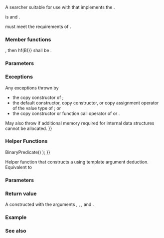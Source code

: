 {{cpp/experimental/title|boyer_moore_horspool_searcher|make_boyer_moore_horspool_searcher}}
{{cpp/experimental/lib_extensions/navbar}}

{{dcl begin}}
{{dcl header|experimental/functional}}
{{dcl|since=libfund_ts|1=
template&lt; class RandomIt1,
          class Hash = std::hash&lt;typename std::iterator_traits&lt;RandomIt1&gt;::value_type&gt;,
          class BinaryPredicate = std::equal_to&lt;&gt; &gt;
class boyer_moore_horspool_searcher;
}}
{{dcl end}}

A searcher suitable for use with {{ltt|cpp/experimental/search|std::experimental::search}} that implements the {{enwiki|Boyer%E2%80%93Moore%E2%80%93Horspool_algorithm|Boyer-Moore-Horspool string searching algorithm}}.

{{tt|boyer_moore_horspool_searcher}} is {{named req|CopyConstructible}} and {{named req|CopyAssignable}}.

{{tt|RandomIt1}} must meet the requirements of {{named req|RandomAccessIterator}}.

===Member functions===
{{member|{{small|std::experimental::boyer_moore_horspool_searcher::}}boyer_moore_horspool_searcher |2=
{{dcl begin}}
{{dcl|1=
boyer_moore_horspool_searcher( RandomIt1 pat_first,
                               RandomIt1 pat_last,
                               Hash hf = Hash(),
                               BinaryPredicate pred = BinaryPredicate() );
}}
{{dcl end}}
Constructs a {{tt|boyer_moore_horspool_searcher}} by storing copies of {{c|pat_first}}, {{c|pat_last}}, {{c|hf}}, and {{c|pred}}, setting up any necessary internal data structures. 

The value type of {{tt|RandomIt1}} must be {{named req|DefaultConstructible}}, {{named req|CopyConstructible}} and {{named req|CopyAssignable}}.

For any two values {{tt|A}} and {{tt|B}} of the type {{c|std::iterator_traits&lt;RandomIt1&gt;::value_type}}, if {{c|pred(A, B) {{==}} true}}, then {{c|hf(A) {{==}} hf(B)}} shall be {{c|true}}.

===Parameters===
{{par begin}}
{{par|pat_first, pat_last|a pair of iterators designating the string to be searched for}}
{{par|hf|a callable object used to hash the elements of the string}}
{{par|pred|a callable object used to determine equality}}
{{par end}}

===Exceptions===
Any exceptions thrown by 
* the copy constructor of {{tt|RandomIt1}};
* the default constructor, copy constructor, or copy assignment operator of the value type of {{tt|RandomIt1}}; or
* the copy constructor or function call operator of {{tt|BinaryPredicate}} or {{tt|Hash}}.
May also throw {{lc|std::bad_alloc}} if additional memory required for internal data structures cannot be allocated.
}}

{{member|{{small|std::experimental::boyer_moore_horspool_searcher::}}operator()|2=
{{dcl begin}}
{{dcl rev begin}}
{{dcl|until=c++17|
template&lt; class RandomIt2 &gt;
RandomIt2 operator()( RandomIt2 first, RandomIt2 last ) const;
}}
{{dcl|since=c++17|
template&lt; class RandomIt2 &gt;
std::pair&lt;RandomIt2,RandomIt2&gt; operator()( RandomIt2 first, RandomIt2 last ) const;
}}
{{dcl rev end}}
{{dcl end}}
The member function called by {{ltt|cpp/experimental/search|std::experimental::search}} to perform a search with this searcher. {{tt|RandomIt2}} must meet the requirements of {{named req|RandomAccessIterator}}.

{{tt|RandomIt1}} and {{tt|RandomIt2}} must have the same value type.

===Parameters===
{{par begin}}
{{par|first, last|a pair of iterators designating the string to be examined}}
{{par end}}

===Return value===
{{rev begin}}
{{rev|until=c++17|
If the pattern {{range|pat_first|pat_last}} is empty, returns {{c|first}}.

Otherwise, an iterator to the first position in {{range|first|last}} where a subsequence that compares equal to {{range|pat_first|pat_last}} as defined by {{c|pred}} is located, or a copy of {{c|last}} otherwise.
}}
{{rev|since=c++17|
If the pattern {{range|pat_first|pat_last}} is empty, returns {{c|make_pair(first, first)}}.

Otherwise, returns a pair of iterators to the first and one past last positions in {{range|first|last}} where a subsequence that compares equal to {{range|pat_first|pat_last}} as defined by {{c|pred}} is located, or {{c|make_pair(last, last)}} otherwise.
}}
{{rev end}}
}}

===Helper Functions===
{{dcl begin}}
{{dcl|since=libfund_ts|1=
template&lt; class RandomIt, 
          class Hash = std::hash&lt;typename std::iterator_traits&lt;RandomIt&gt;::value_type&gt;,
          class BinaryPredicate = std::equal_to&lt;&gt; &gt;
boyer_moore_horspool_searcher&lt;RandomIt, Hash, BinaryPredicate&gt;
    make_boyer_moore_horspool_searcher( RandomIt pat_first,
                                        RandomIt pat_last,
                                        Hash hf = Hash(),
                                        BinaryPredicate pred {{=}} BinaryPredicate() );
}}
{{dcl end}}

Helper function that constructs a {{tt|std::experimental::boyer_moore_horspool_searcher}} using template argument deduction. Equivalent to {{c|return boyer_moore_horspool_searcher&lt;RandomIt, Hash, BinaryPredicate&gt;(pat_first, pat_last, hf, pred);}}

===Parameters===
{{par begin}}
{{par|pat_first, pat_last|a pair of iterators designating the string to be searched for}}
{{par|hf|a callable object used to hash the elements of the string}}
{{par|pred|a callable object used to determine equality}}
{{par end}}

===Return value===
A {{tt|boyer_moore_horspool_searcher}} constructed with the arguments {{c|pat_first}}, {{c|pat_last}}, {{c|hf}}, and {{c|pred}}.

===Example===
{{example
|code=
#include &lt;experimental/algorithm&gt;
#include &lt;experimental/functional&gt;
#include &lt;iostream&gt;
#include &lt;string&gt;
 
int main()
{
    std::string in = "Lorem ipsum dolor sit amet, consectetur adipiscing elit,"
                     " sed do eiusmod tempor incididunt ut labore et dolore magna aliqua";
    std::string needle = "pisci";
    auto it = std::experimental::search(in.begin(), in.end(),
                  std::experimental::make_boyer_moore_horspool_searcher(
                      needle.begin(), needle.end()));
    if (it != in.end())
        std::cout &lt;&lt; "The string " &lt;&lt; needle &lt;&lt; " found at offset "
                  &lt;&lt; it - in.begin() &lt;&lt; '\n';
    else
        std::cout &lt;&lt; "The string " &lt;&lt; needle &lt;&lt; " not found\n";
}
|output=
The string pisci found at offset 43
}}

===See also===
{{dsc begin}}
{{dsc inc|cpp/algorithm/dsc search}}
{{dsc end}}